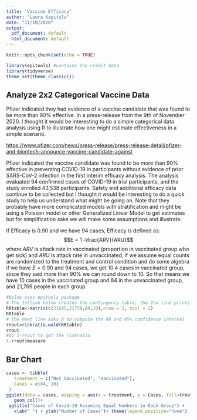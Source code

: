 ```yaml
---
title: "Vaccine Efficacy"
author: "Laura Kapitula"
date: "11/10/2020"
output:
  pdf_document: default
  html_document: default
---
```


```r
knitr::opts_chunk$set(echo = TRUE)
```
```r
library(epitools) #contains the credit data
library(tidyverse)
theme_set(theme_classic())
```
## Analyze 2x2 Categorical Vaccine Data

Pfizer indicated they had evidence of a vaccine candidate that was found to be more than 90\% effective.  In a press-release from the 9th of November 2020.  I thought it would be interesting to do a simple categorical data analysis using R to illustrate how one might estimate effectiveness in a simple scenario.

<https://www.pfizer.com/news/press-release/press-release-detail/pfizer-and-biontech-announce-vaccine-candidate-against>

Pfizer indicated the vaccine candidate was found to be more than 90\% effective in preventing COVID-19 in participants 
without evidence of prior SARS-CoV-2 infection in the first interim efficacy analysis.  The analysis evaluated 94 confirmed cases of COVID-19 in trial participants, and the study enrolled 43,538 participants.  Safety and additional efficacy data continue to be collected  but I thought it would be interesting to do a quick study to help us understand what might be going on.  Note that they probably have more complicated models with stratification and might be using a Poisson model or other Generalized Linear Model to get estimates but for simplification sake we will make some assumptions and illustrate. 

If Efficacy is 0.90 and we have 94 cases, 
Efficacy is defined as:
$$E = 1 -\frac{ARV}{ARU}$$
where $ARV$ is attack rate in vaccinated (proportion in vaccinated group who get sick)
and $ARU$ is attack rate in unvaccinated, if we assume equal counts are randomized to the treatment and control condition and do some algebra if we have $E=0.90$ and 94 cases,  we get 10.4 cases in vaccinated group, since they said more than 90% we can round down to 10.
So that means we have 10 cases in the vaccinated group and 84 in the unvaccinated group, and 21,769 people in each group.  

```r
#below uses epitools package
# The 1stline below creates the contingency table; the 2nd line prints the table so you can check the orientation
RRtable<-matrix(c(21685,21759,84,10),nrow = 2, ncol = 2)
RRtable
# The next line asks R to compute the RR and 95% confidence interval
rrout=riskratio.wald(RRtable)
rrout
#do 1-rrout to get the riskratio
1-rrout$measure
```
## Bar Chart
```r
cases <- tibble(
   treatment = c("Not Vaccinated", "Vaccinated"),
   Cases = c(84, 10)
 )
ggplot(data = cases, mapping = aes(x = treatment, y = Cases, fill=treatment) )+
   geom_col()+
 ggtitle("Cases of Covid-19 Assuming Equal Numbers in Each Group") +
   xlab(" ") + ylab("Number of Cases")+ theme(legend.position="none")
```

